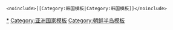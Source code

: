 {{Catnav|頁面分類|地理|地理模板|大洲模板|各大洲國家模板|亚洲国家模板}}
{{Catnav|頁面分類|地理|地理模板|大洲模板|亚洲模板|亚洲国家模板}}
{{Catnav|頁面分類|地理|区域地理|大洲|亞洲|亚洲模板|亚洲国家模板}}
{{Catnav|頁面分類|地理|国家|亚洲国家|大韓民國}}
{{Catnav|頁面分類|地理|国家|有争议的地区|朝鮮半島}}

<pre><noinclude>[[Category:韩国模板|Category:韩国模板]]</noinclude></pre>

{{DEFAULTSORT:Korea (South)}}
[[Category:大韓民國|*]]
[[Category:亚洲国家模板|Category:亚洲国家模板]]
[[Category:朝鲜半岛模板|Category:朝鲜半岛模板]]